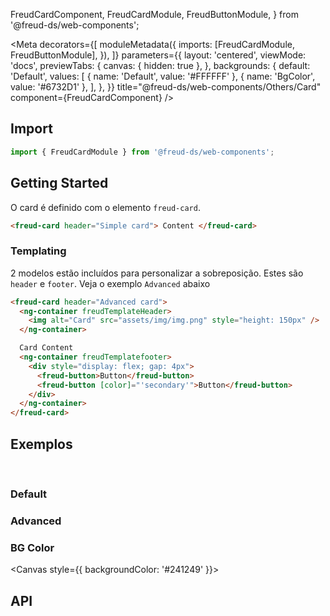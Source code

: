   FreudCardComponent,
  FreudCardModule,
  FreudButtonModule,
} from '@freud-ds/web-components';

<Meta
  decorators={[
    moduleMetadata({
      imports: [FreudCardModule, FreudButtonModule],
    }),
  ]}
  parameters={{
    layout: 'centered',
    viewMode: 'docs',
    previewTabs: {
      canvas: { hidden: true },
    },
    backgrounds: {
      default: 'Default',
      values: [
        { name: 'Default', value: '#FFFFFF' },
        { name: 'BgColor', value: '#6732D1' },
      ],
    },
  }}
  title="@freud-ds/web-components/Others/Card"
  component={FreudCardComponent}
/>

<FreudHeaderComponent
  title="Card"
  description="O Card é um componente de container flexível."
/>

## <a id="importing"></a>Import

```ts
import { FreudCardModule } from '@freud-ds/web-components';
```

## Getting Started

O card é definido com o elemento `freud-card`.

```html
<freud-card header="Simple card"> Content </freud-card>
```

### Templating

2 modelos estão incluídos para personalizar a sobreposição. Estes são `header` e `footer`. Veja o exemplo `Advanced` abaixo

```html
<freud-card header="Advanced card">
  <ng-container freudTemplateHeader>
    <img alt="Card" src="assets/img/img.png" style="height: 150px" />
  </ng-container>

  Card Content
  <ng-container freudTemplatefooter>
    <div style="display: flex; gap: 4px">
      <freud-button>Button</freud-button>
      <freud-button [color]="'secondary'">Button</freud-button>
    </div>
  </ng-container>
</freud-card>
```

## <a id="exemplos"></a>Exemplos

<br />

### Default

<Canvas>
  <Story story={Default} />
</Canvas>

### Advanced

<Canvas>
  <Story story={Advanced} />
</Canvas>

### BG Color

<Canvas style={{ backgroundColor: '#241249' }}>
  <Story story={BGColor} />
</Canvas>

## <a id="api"></a>API

<ArgTypes of={FreudCardComponent} />
